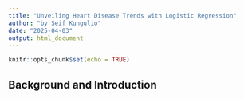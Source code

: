 ```yaml
---
title: "Unveiling Heart Disease Trends with Logistic Regression"
author: "by Seif Kungulio"
date: "2025-04-03"
output: html_document
---
```


```r
knitr::opts_chunk$set(echo = TRUE)
```

## **Background and Introduction**


